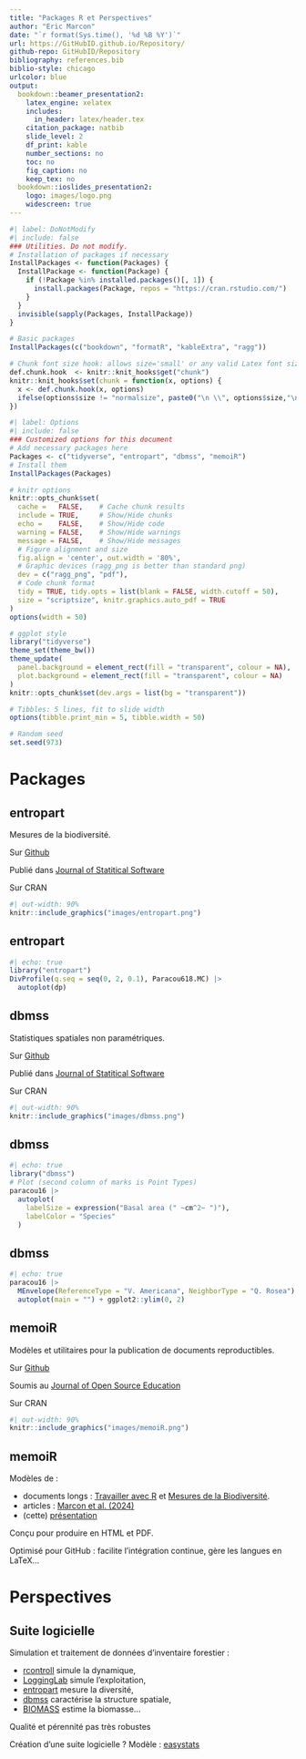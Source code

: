 ```yaml
---
title: "Packages R et Perspectives"
author: "Eric Marcon"
date: "`r format(Sys.time(), '%d %B %Y')`"
url: https://GitHubID.github.io/Repository/
github-repo: GitHubID/Repository
bibliography: references.bib
biblio-style: chicago
urlcolor: blue
output:
  bookdown::beamer_presentation2:
    latex_engine: xelatex
    includes:
      in_header: latex/header.tex
    citation_package: natbib
    slide_level: 2
    df_print: kable
    number_sections: no
    toc: no
    fig_caption: no
    keep_tex: no
  bookdown::ioslides_presentation2:
    logo: images/logo.png
    widescreen: true
---
```


```r
#| label: DoNotModify
#| include: false
### Utilities. Do not modify.
# Installation of packages if necessary
InstallPackages <- function(Packages) {
  InstallPackage <- function(Package) {
    if (!Package %in% installed.packages()[, 1]) {
      install.packages(Package, repos = "https://cran.rstudio.com/")
    }
  }
  invisible(sapply(Packages, InstallPackage))
}

# Basic packages
InstallPackages(c("bookdown", "formatR", "kableExtra", "ragg"))

# Chunk font size hook: allows size='small' or any valid Latex font size in chunk options
def.chunk.hook  <- knitr::knit_hooks$get("chunk")
knitr::knit_hooks$set(chunk = function(x, options) {
  x <- def.chunk.hook(x, options)
  ifelse(options$size != "normalsize", paste0("\n \\", options$size,"\n\n", x, "\n\n \\normalsize"), x)
})
```

```r
#| label: Options
#| include: false
### Customized options for this document
# Add necessary packages here
Packages <- c("tidyverse", "entropart", "dbmss", "memoiR")
# Install them
InstallPackages(Packages)

# knitr options
knitr::opts_chunk$set(
  cache =   FALSE,    # Cache chunk results
  include = TRUE,     # Show/Hide chunks
  echo =    FALSE,    # Show/Hide code
  warning = FALSE,    # Show/Hide warnings
  message = FALSE,    # Show/Hide messages
  # Figure alignment and size
  fig.align = 'center', out.width = '80%',
  # Graphic devices (ragg_png is better than standard png)
  dev = c("ragg_png", "pdf"),
  # Code chunk format
  tidy = TRUE, tidy.opts = list(blank = FALSE, width.cutoff = 50),
  size = "scriptsize", knitr.graphics.auto_pdf = TRUE
)
options(width = 50)

# ggplot style
library("tidyverse")
theme_set(theme_bw())
theme_update(
  panel.background = element_rect(fill = "transparent", colour = NA),
  plot.background = element_rect(fill = "transparent", colour = NA)
)
knitr::opts_chunk$set(dev.args = list(bg = "transparent"))

# Tibbles: 5 lines, fit to slide width
options(tibble.print_min = 5, tibble.width = 50)

# Random seed
set.seed(973)
```


# Packages 

## entropart

\begincols
  \begincol{.58\textwidth}

Mesures de la biodiversité.

Sur [Github](https://ericmarcon.github.io/entropart/)

Publié dans [Journal of Statitical Software](https://www.jstatsoft.org/article/view/v067i08)


Sur CRAN

  \endcol
  \begincol{.38\textwidth}
  <p class="forceBreak"></p>

```r
#| out-width: 90%
knitr::include_graphics("images/entropart.png")
```

  \endcol
\endcols

## entropart

```r
#| echo: true
library("entropart")
DivProfile(q.seq = seq(0, 2, 0.1), Paracou618.MC) |>
  autoplot(dp)
```

## dbmss

\begincols
  \begincol{.58\textwidth}

Statistiques spatiales non paramétriques.

Sur [Github](https://ericmarcon.github.io/dbmss/)

Publié dans [Journal of Statitical Software](https://www.jstatsoft.org/article/view/v067c03)


Sur CRAN

  \endcol
  \begincol{.38\textwidth}
  <p class="forceBreak"></p>

```r
#| out-width: 90%
knitr::include_graphics("images/dbmss.png")
```

  \endcol
\endcols

## dbmss

```r
#| echo: true
library("dbmss")
# Plot (second column of marks is Point Types) 
paracou16 |>
  autoplot(
    labelSize = expression("Basal area (" ~cm^2~ ")"), 
    labelColor = "Species"
  )
```

## dbmss

```r
#| echo: true
paracou16 |> 
  MEnvelope(ReferenceType = "V. Americana", NeighborType = "Q. Rosea") |> 
  autoplot(main = "") + ggplot2::ylim(0, 2)
```

## memoiR

\begincols
  \begincol{.58\textwidth}

Modèles et utilitaires pour la publication de documents reproductibles.

Sur [Github](https://ericmarcon.github.io/memoiR/)

Soumis au [Journal of Open Source Education](https://github.com/openjournals/jose-papers/blob/jose.00228/jose.00228/10.21105.jose.00228.pdf)

Sur CRAN

  \endcol
  \begincol{.38\textwidth}
  <p class="forceBreak"></p>

```r
#| out-width: 90%
knitr::include_graphics("images/memoiR.png")
```

  \endcol
\endcols


## memoiR

Modèles de :

- documents longs : [Travailler avec R](https://github.com/EricMarcon/travailleR) et [Mesures de la Biodiversité](https://github.com/EricMarcon/MesuresBioDiv2). 
- articles : [Marcon et al. (2024)](https://github.com/EricMarcon/JTE-22-105)
- (cette) [présentation]()

Conçu pour produire en HTML et PDF.

Optimisé pour GitHub : facilite l'intégration continue, gère les langues en LaTeX...


# Perspectives

## Suite logicielle

Simulation et traitement de données d'inventaire forestier :

- [rcontroll](https://github.com/sylvainschmitt/rcontroll) simule la dynamique,
- [LoggingLab](https://github.com/VincyaneBadouard/LoggingLab) simule l'exploitation,
- [entropart](https://github.com/EricMarcon/entropart) mesure la diversité,
- [dbmss](https://github.com/EricMarcon/dbmss) caractérise la structure spatiale,
- [BIOMASS](https://github.com/umr-amap/BIOMASS) estime la biomasse...

Qualité et pérennité pas très robustes

Création d'une suite logicielle ? Modèle : [easystats](https://github.com/easystats)



<!-- Styles for HTML slides -->
<!-- https://stackoverflow.com/questions/38260799/references-page-truncated-in-rmarkdown-ioslides-presentation/38294541#38294541 -->
<style>
  .forceBreak { -webkit-column-break-after: always; break-after: column; }
  slides > slide { overflow: scroll; }
  slides > slide:not(.nobackground):after { content: ''; }
</style>
